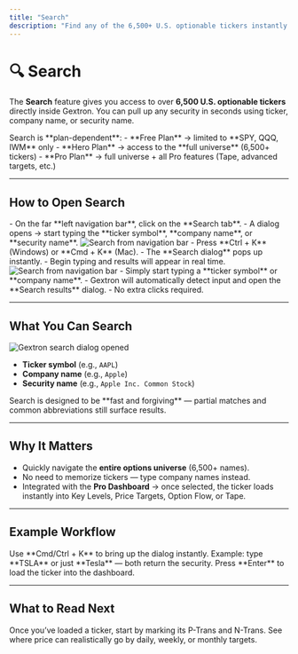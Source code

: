 ```yaml
---
title: "Search"
description: "Find any of the 6,500+ U.S. optionable tickers instantly in Gextron."
---
```


# 🔍 Search

The **Search** feature gives you access to over **6,500 U.S. optionable tickers** directly inside Gextron. You can pull up any security in seconds using ticker, company name, or security name.

<Callout type="info">
Search is **plan-dependent**:  
- **Free Plan** → limited to **SPY, QQQ, IWM** only  
- **Hero Plan** → access to the **full universe** (6,500+ tickers)  
- **Pro Plan** → full universe + all Pro features (Tape, advanced targets, etc.)
</Callout>

---

## How to Open Search

<Tabs>
  <Tab title="Navigation Bar">
    - On the far **left navigation bar**, click on the **Search tab**.  
    - A dialog opens → start typing the **ticker symbol**, **company name**, or **security name**.  
    <Frame>
      <img src="https://alfatoro.com/wp-content/uploads/2025/09/search-navigation-icon.png" alt="Search from navigation bar" />
    </Frame>
  </Tab>

  <Tab title="Keyboard Shortcut">
    - Press **Ctrl + K** (Windows) or **Cmd + K** (Mac).  
    - The **Search dialog** pops up instantly.  
    - Begin typing and results will appear in real time.
    <Frame>
      <img src="https://alfatoro.com/wp-content/uploads/2025/09/search-navigation-icon.png" alt="Search from navigation bar" />
    </Frame>
  </Tab>

  <Tab title="Inline Typing">
    - Simply start typing a **ticker symbol** or **company name**.  
    - Gextron will automatically detect input and open the **Search results** dialog.  
    - No extra clicks required.  
  </Tab>
</Tabs>

---

## What You Can Search

<Frame>
  <img src="https://alfatoro.com/wp-content/uploads/2025/09/gextron-search-dialog.png" alt="Gextron search dialog opened" />
</Frame>

- **Ticker symbol** (e.g., `AAPL`)  
- **Company name** (e.g., `Apple`)  
- **Security name** (e.g., `Apple Inc. Common Stock`)  

<Callout type="info">
Search is designed to be **fast and forgiving** — partial matches and common abbreviations still surface results.
</Callout>

---

## Why It Matters

- Quickly navigate the **entire options universe** (6,500+ names).  
- No need to memorize tickers — type company names instead.  
- Integrated with the **Pro Dashboard** → once selected, the ticker loads instantly into Key Levels, Price Targets, Option Flow, or Tape.  

---

## Example Workflow

<Steps>
  <Step title="Open Search">
    Use **Cmd/Ctrl + K** to bring up the dialog instantly.
  </Step>
  <Step title="Type a symbol or name">
    Example: type **TSLA** or just **Tesla** — both return the security.
  </Step>
  <Step title="Select from results">
    Press **Enter** to load the ticker into the dashboard.
  </Step>
</Steps>

---

## What to Read Next

<Columns cols={2}>
  <Card title="Key Levels" icon="ruler-horizontal" href="/features/key-levels">
    Once you’ve loaded a ticker, start by marking its P-Trans and N-Trans.
  </Card>
  <Card title="Price Targets" icon="bullseye" href="/features/price-targets">
    See where price can realistically go by daily, weekly, or monthly targets.
  </Card>
</Columns>
